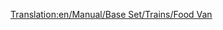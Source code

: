 [[Translation:en/Manual/Base Set/Trains/Food Van]]
{{hu/Navbox Vagonok}}
{{hu/Vagonok|Name=Ételszállító vagon
|Picture=[[File:en/Foodvan.png]]
|NormalCost=£1,119 ($2,238)
|NormalWeight=22 / 47 t
|NormalCapacity=25 tonna étel
|MonoCost="
|MonoWeight=22 / 52 t
|MonoCapacity=30 tonna étel
|MagCost="
|MagWeight=22 / 54 t
|MagCapacity=32 tonna étel
|Description=Rakományához, az [[hu/Manual/Base Set/Cargos/Étel|ételhez]] hasonlóan [[hu/Manual/Éghajlatok#SzubarktikusSzubarktikus|szubarktikus]] és [[hu/Manual/Éghajlatok#Szubtrópusi|szubtrópusi]] éghajlaton elérhető.
}}